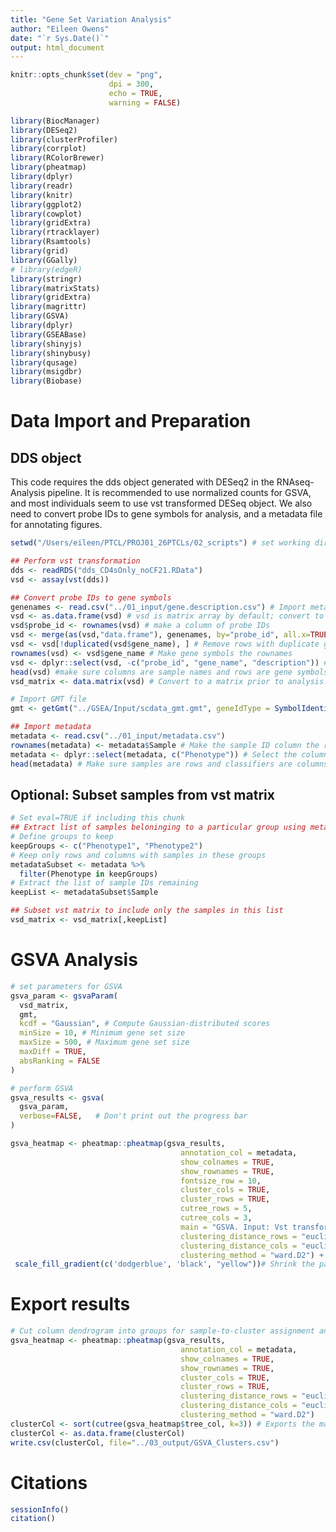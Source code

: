 ```yaml
---
title: "Gene Set Variation Analysis"
author: "Eileen Owens"
date: "`r Sys.Date()`"
output: html_document
---
```


```r
knitr::opts_chunk$set(dev = "png",
                      dpi = 300,
                      echo = TRUE,
                      warning = FALSE)
```


```r
library(BiocManager)
library(DESeq2)
library(clusterProfiler)
library(corrplot)
library(RColorBrewer)
library(pheatmap)
library(dplyr)
library(readr)
library(knitr)
library(ggplot2)
library(cowplot)
library(gridExtra)
library(rtracklayer)
library(Rsamtools)
library(grid)
library(GGally)
# library(edgeR)
library(stringr)
library(matrixStats)
library(gridExtra)
library(magrittr)
library(GSVA)
library(dplyr)
library(GSEABase)
library(shinyjs)
library(shinybusy)
library(qusage)
library(msigdbr)
library(Biobase)
```

# Data Import and Preparation

## DDS object
This code requires the dds object generated with DESeq2 in the RNAseq-Analysis pipeline. It is recommended to use normalized counts for GSVA, and most individuals seem to use vst transformed DESeq object. We also need to convert probe IDs to gene symbols for analysis, and a metadata file for annotating figures.
```r
setwd("/Users/eileen/PTCL/PROJ01_26PTCLs/02_scripts") # set working directory before importing files

## Perform vst transformation
dds <- readRDS("dds_CD4sOnly_noCF21.RData")
vsd <- assay(vst(dds))

## Convert probe IDs to gene symbols
genenames <- read.csv("../01_input/gene.description.csv") # Import metadata file of gene symbols corresponding to probe IDs.
vsd <- as.data.frame(vsd) # vsd is matrix array by default; convert to data frame for easier manipulation.
vsd$probe_id <- rownames(vsd) # make a column of probe IDs
vsd <- merge(as(vsd,"data.frame"), genenames, by="probe_id", all.x=TRUE) # Adds a column of gene names for the associated probe ID
vsd <- vsd[!duplicated(vsd$gene_name), ] # Remove rows with duplicate gene symbols.
rownames(vsd) <- vsd$gene_name # Make gene symbols the rownames
vsd <- dplyr::select(vsd, -c("probe_id", "gene_name", "description")) # Remove the probe_id, gene_name, and description columns.
head(vsd) #make sure columns are sample names and rows are gene symbols.
vsd_matrix <- data.matrix(vsd) # Convert to a matrix prior to analysis.

# Import GMT file
gmt <- getGmt("../GSEA/Input/scdata_gmt.gmt", geneIdType = SymbolIdentifier())

## Import metadata
metadata <- read.csv("../01_input/metadata.csv")
rownames(metadata) <- metadata$Sample # Make the sample ID column the rownames; change to reflect the name of the column with sample IDs in your metadata file 
metadata <- dplyr::select(metadata, c("Phenotype")) # Select the columns in your metadata file you want annotated on the GSVA heatmap
head(metadata) # Make sure samples are rows and classifiers are columns
```

## Optional: Subset samples from vst matrix
```r
# Set eval=TRUE if including this chunk
## Extract list of samples beloninging to a particular group using metadata
# Define groups to keep 
keepGroups <- c("Phenotype1", "Phenotype2")
# Keep only rows and columns with samples in these groups
metadataSubset <- metadata %>%
  filter(Phenotype in keepGroups)
# Extract the list of sample IDs remaining
keepList <- metadataSubset$Sample

## Subset vst matrix to include only the samples in this list
vsd_matrix <- vsd_matrix[,keepList] 
```

# GSVA Analysis
```r
# set parameters for GSVA
gsva_param <- gsvaParam(
  vsd_matrix,
  gmt,
  kcdf = "Gaussian", # Compute Gaussian-distributed scores
  minSize = 10, # Minimum gene set size
  maxSize = 500, # Maximum gene set size
  maxDiff = TRUE,
  absRanking = FALSE
)

# perform GSVA
gsva_results <- gsva(
  gsva_param,
  verbose=FALSE,   # Don't print out the progress bar
)

gsva_heatmap <- pheatmap::pheatmap(gsva_results,
                                      annotation_col = metadata,
                                      show_colnames = TRUE,
                                      show_rownames = TRUE,
                                      fontsize_row = 10,
                                      cluster_cols = TRUE, 
                                      cluster_rows = TRUE,
                                      cutree_rows = 5,
                                      cutree_cols = 3,
                                      main = "GSVA. Input: Vst transformed normalized DESeq2 counts, Clustering: Ward, Distance: Euclidean",
                                      clustering_distance_rows = "euclidean",
                                      clustering_distance_cols = "euclidean",
                                      clustering_method = "ward.D2") + 
 scale_fill_gradient(c('dodgerblue', 'black', "yellow"))# Shrink the pathway labels a tad
```


# Export results
```r
# Cut column dendrogram into groups for sample-to-cluster assignment and export as CSV
gsva_heatmap <- pheatmap::pheatmap(gsva_results,
                                      annotation_col = metadata,
                                      show_colnames = TRUE,
                                      show_rownames = TRUE,
                                      cluster_cols = TRUE, 
                                      cluster_rows = TRUE,
                                      clustering_distance_rows = "euclidean",
                                      clustering_distance_cols = "euclidean",
                                      clustering_method = "ward.D2")
clusterCol <- sort(cutree(gsva_heatmap$tree_col, k=3)) # Exports the main 3 clusters by columns (samples)
clusterCol <- as.data.frame(clusterCol)
write.csv(clusterCol, file="../03_output/GSVA_Clusters.csv")
```

# Citations
```r
sessionInfo()
citation()
```
